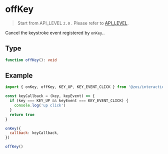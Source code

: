 # offKey

> Start from API_LEVEL `2.0` . Please refer to [API_LEVEL](../../../../guides/framework/device/compatibility.md).

Cancel the keystroke event registered by `onKey`..

## Type

```ts
function offKey(): void
```

## Example

```js
import { onKey, offKey, KEY_UP, KEY_EVENT_CLICK } from '@zos/interaction'

const keyCallback = (key, keyEvent) => {
  if (key === KEY_UP && keyEvent === KEY_EVENT_CLICK) {
    console.log('up click')
  }
  return true
}

onKey({
  callback: keyCallback,
})

offKey()
```
